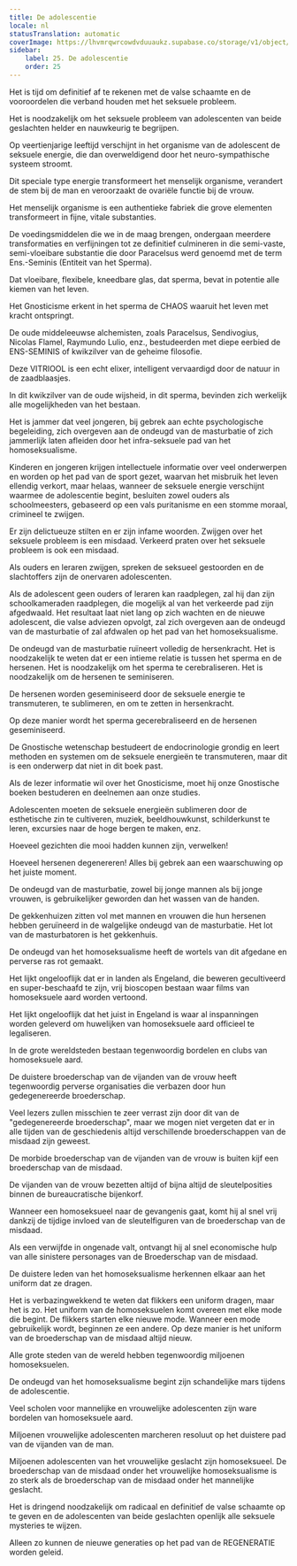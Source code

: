 ```yaml
---
title: De adolescentie
locale: nl
statusTranslation: automatic
coverImage: https://lhvmrqwrcowdvduuaukz.supabase.co/storage/v1/object/public/strapi-uploads/small_cover-educacion-fundamental.webp-2d51a7828a2b1309555be27f7e2a61a0.webp
sidebar:
    label: 25. De adolescentie
    order: 25
---
```

Het is tijd om definitief af te rekenen met de valse schaamte en de vooroordelen die verband houden met het seksuele probleem.

Het is noodzakelijk om het seksuele probleem van adolescenten van beide geslachten helder en nauwkeurig te begrijpen.

Op veertienjarige leeftijd verschijnt in het organisme van de adolescent de seksuele energie, die dan overweldigend door het neuro-sympathische systeem stroomt.

Dit speciale type energie transformeert het menselijk organisme, verandert de stem bij de man en veroorzaakt de ovariële functie bij de vrouw.

Het menselijk organisme is een authentieke fabriek die grove elementen transformeert in fijne, vitale substanties.

De voedingsmiddelen die we in de maag brengen, ondergaan meerdere transformaties en verfijningen tot ze definitief culmineren in die semi-vaste, semi-vloeibare substantie die door Paracelsus werd genoemd met de term Ens.-Seminis (Entiteit van het Sperma).

Dat vloeibare, flexibele, kneedbare glas, dat sperma, bevat in potentie alle kiemen van het leven.

Het Gnosticisme erkent in het sperma de CHAOS waaruit het leven met kracht ontspringt.

De oude middeleeuwse alchemisten, zoals Paracelsus, Sendivogius, Nicolas Flamel, Raymundo Lulio, enz., bestudeerden met diepe eerbied de ENS-SEMINIS of kwikzilver van de geheime filosofie.

Deze VITRIOOL is een echt elixer, intelligent vervaardigd door de natuur in de zaadblaasjes.

In dit kwikzilver van de oude wijsheid, in dit sperma, bevinden zich werkelijk alle mogelijkheden van het bestaan.

Het is jammer dat veel jongeren, bij gebrek aan echte psychologische begeleiding, zich overgeven aan de ondeugd van de masturbatie of zich jammerlijk laten afleiden door het infra-seksuele pad van het homoseksualisme.

Kinderen en jongeren krijgen intellectuele informatie over veel onderwerpen en worden op het pad van de sport gezet, waarvan het misbruik het leven ellendig verkort, maar helaas, wanneer de seksuele energie verschijnt waarmee de adolescentie begint, besluiten zowel ouders als schoolmeesters, gebaseerd op een vals puritanisme en een stomme moraal, crimineel te zwijgen.

Er zijn delictueuze stilten en er zijn infame woorden. Zwijgen over het seksuele probleem is een misdaad. Verkeerd praten over het seksuele probleem is ook een misdaad.

Als ouders en leraren zwijgen, spreken de seksueel gestoorden en de slachtoffers zijn de onervaren adolescenten.

Als de adolescent geen ouders of leraren kan raadplegen, zal hij dan zijn schoolkameraden raadplegen, die mogelijk al van het verkeerde pad zijn afgedwaald. Het resultaat laat niet lang op zich wachten en de nieuwe adolescent, die valse adviezen opvolgt, zal zich overgeven aan de ondeugd van de masturbatie of zal afdwalen op het pad van het homoseksualisme.

De ondeugd van de masturbatie ruïneert volledig de hersenkracht. Het is noodzakelijk te weten dat er een intieme relatie is tussen het sperma en de hersenen. Het is noodzakelijk om het sperma te cerebraliseren. Het is noodzakelijk om de hersenen te seminiseren.

De hersenen worden geseminiseerd door de seksuele energie te transmuteren, te sublimeren, en om te zetten in hersenkracht.

Op deze manier wordt het sperma gecerebraliseerd en de hersenen geseminiseerd.

De Gnostische wetenschap bestudeert de endocrinologie grondig en leert methoden en systemen om de seksuele energieën te transmuteren, maar dit is een onderwerp dat niet in dit boek past.

Als de lezer informatie wil over het Gnosticisme, moet hij onze Gnostische boeken bestuderen en deelnemen aan onze studies.

Adolescenten moeten de seksuele energieën sublimeren door de esthetische zin te cultiveren, muziek, beeldhouwkunst, schilderkunst te leren, excursies naar de hoge bergen te maken, enz.

Hoeveel gezichten die mooi hadden kunnen zijn, verwelken!

Hoeveel hersenen degenereren! Alles bij gebrek aan een waarschuwing op het juiste moment.

De ondeugd van de masturbatie, zowel bij jonge mannen als bij jonge vrouwen, is gebruikelijker geworden dan het wassen van de handen.

De gekkenhuizen zitten vol met mannen en vrouwen die hun hersenen hebben geruïneerd in de walgelijke ondeugd van de masturbatie. Het lot van de masturbatoren is het gekkenhuis.

De ondeugd van het homoseksualisme heeft de wortels van dit afgedane en perverse ras rot gemaakt.

Het lijkt ongelooflijk dat er in landen als Engeland, die beweren gecultiveerd en super-beschaafd te zijn, vrij bioscopen bestaan waar films van homoseksuele aard worden vertoond.

Het lijkt ongelooflijk dat het juist in Engeland is waar al inspanningen worden geleverd om huwelijken van homoseksuele aard officieel te legaliseren.

In de grote wereldsteden bestaan tegenwoordig bordelen en clubs van homoseksuele aard.

De duistere broederschap van de vijanden van de vrouw heeft tegenwoordig perverse organisaties die verbazen door hun gedegenereerde broederschap.

Veel lezers zullen misschien te zeer verrast zijn door dit van de "gedegenereerde broederschap", maar we mogen niet vergeten dat er in alle tijden van de geschiedenis altijd verschillende broederschappen van de misdaad zijn geweest.

De morbide broederschap van de vijanden van de vrouw is buiten kijf een broederschap van de misdaad.

De vijanden van de vrouw bezetten altijd of bijna altijd de sleutelposities binnen de bureaucratische bijenkorf.

Wanneer een homoseksueel naar de gevangenis gaat, komt hij al snel vrij dankzij de tijdige invloed van de sleutelfiguren van de broederschap van de misdaad.

Als een verwijfde in ongenade valt, ontvangt hij al snel economische hulp van alle sinistere personages van de Broederschap van de misdaad.

De duistere leden van het homoseksualisme herkennen elkaar aan het uniform dat ze dragen.

Het is verbazingwekkend te weten dat flikkers een uniform dragen, maar het is zo. Het uniform van de homoseksuelen komt overeen met elke mode die begint. De flikkers starten elke nieuwe mode. Wanneer een mode gebruikelijk wordt, beginnen ze een andere. Op deze manier is het uniform van de broederschap van de misdaad altijd nieuw.

Alle grote steden van de wereld hebben tegenwoordig miljoenen homoseksuelen.

De ondeugd van het homoseksualisme begint zijn schandelijke mars tijdens de adolescentie.

Veel scholen voor mannelijke en vrouwelijke adolescenten zijn ware bordelen van homoseksuele aard.

Miljoenen vrouwelijke adolescenten marcheren resoluut op het duistere pad van de vijanden van de man.

Miljoenen adolescenten van het vrouwelijke geslacht zijn homoseksueel. De broederschap van de misdaad onder het vrouwelijke homoseksualisme is zo sterk als de broederschap van de misdaad onder het mannelijke geslacht.

Het is dringend noodzakelijk om radicaal en definitief de valse schaamte op te geven en de adolescenten van beide geslachten openlijk alle seksuele mysteries te wijzen.

Alleen zo kunnen de nieuwe generaties op het pad van de REGENERATIE worden geleid.


